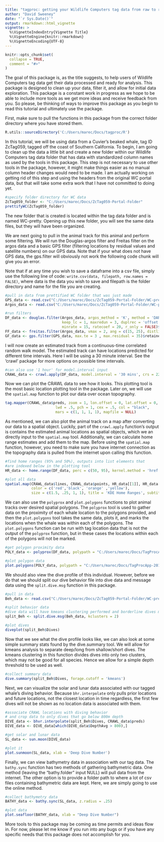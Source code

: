 ```yaml
---
title: "tagproc: getting your Wildlife Computers tag data from raw to ready"
author: "David Sweeney"
date: "`r Sys.Date()`"
output: rmarkdown::html_vignette
vignette: >
  %\VignetteIndexEntry{Vignette Title}
  %\VignetteEngine{knitr::rmarkdown}
  %\VignetteEncoding{UTF-8}
---
```


```r
knitr::opts_chunk$set(
  collapse = TRUE,
  comment = "#>"
)
```

The goal of this package is, as the title suggests, to help users of Wildlife Computers tag data get their data processed and ready for analysis. This package is designed to clean up your data, filter it, and allow for initial data exploration. This package is a constant work in progress as we hope to be able to include more tools as we get more ideas and receive feedback from you. So please, be thinking of ways to improve this package as you begin to read this tutorial and ultimately use the package.

First, make sure to pull the functions in this package from the correct folder directory where you have stored them.

```r
R.utils::sourceDirectory('C:/Users/marec/Docs/tagproc/R')
```

In this tutorial, we will be using data from a Cuvier's beaked whale, tag ID ZcTag059, tagged off the coast of Southern California. To begin, I am going to clean up the data a little bit and create a new folder within our Wildlife Computers tag data folder that has data with standardized column names as used by the tools in this package. This step is not necessary to use other tools in the package, however, it might make things easier as no manual column header changes would need to be made. I am actually working on getting rid of this step and using the headers from the original WC portal data, but that will take some extra work that I have not committed to doing yet.

```r
#specify folder directory for WC data
ZcTag059_folder <- "C:/Users/marec/Docs/ZcTag059-Portal-Folder"
prettifyWC(ZcTag059_folder)
```

The new folder that is created is located within the tag data folder and is named WC-pretty. Opening up this new folder, you will see the same data files, but they will have been organized. 

We are next going to pull in the animal track for this animal and perform some filtering. We will run the Douglas-argos filter and Freitas filter on the argos data and a basic GPS filter (filtering locations by residual values and satellite numbers) on our GPS data. Note that if your what does not have GPS data, the gps.filter will obviously not work the following code chunk will give you an error.

Note that if at any time you wish to save a dataframe into a csv file, simply use the following line of code: `write.csv(data, filepath, row.names = FALSE)`, where data is the data you wish to save and filepath is the folder directory and name for the file you are creating.

```r
#pull in data from prettified WC folder that was just made
GPS_data <- read.csv("C:/Users/marec/Docs/ZcTag059-Portal-Folder/WC-pretty/ZcTag058-164613-3-FastGPS.csv")
Argos_data <- read.csv("C:/Users/marec/Docs/ZcTag059-Portal-Folder/WC-pretty/164613-Locations.csv")

#run filters
DF_data <- douglas.filter(Argos_data, argos_method = 'K', method = 'DAR', 
                          keep_lc = 1, maxredun = 3, duplrec = 'offset', 
                          minrate = 15, ratecoef = 20, r_only = FALSE)$retained
FF_data <- freitas.filter(Argos_data, vmax = 2, ang = c(15, 25), distlim = c(2.5, 5))$retained
GF_data <- gps.filter(GPS_data, max.te = 3 , max.residual = 35)$retained
```

I will now create an estimated track from a continuous-time correlated random walk model. The estimated track can have locations predicted for different time intervals. Here I will be using a 30 minute interval. See the 'crawl' package for more options on possible time intervals.

```r
#can also use '1 hour' for model.interval input
CRAWL_data <- crawl.apply(DF_data, model.interval = '30 mins', crs = 2230)
```

Now we can plot the CRAWL data to see how it looks. This plotting tool is the most basic location plotting tool in the package. Later on, we will use the `spatial.map` function to plot our data over ocean topography.

```r
tag.mapper(CRAWL_data$preds, zoom = 1, lon.offset = 0, lat.offset = 0,
                       lwd = .5, pch = 1, cex = .5, col = "black", 
                       mars = c(1, 1, 1, 1), mapfile = NULL)
```

As mentioned, we can also plot the animal track on a map after converting our data to a spatial object. Luckily, part of the `crawl.apply` function's output is contains the estimated animal locations as spatial objects, which we an directly input to the `spatial.map` tool. Additionally, we can calculate home range estimates and add them to the map. Before using the `spatial.map` function, however, you need to make sure you have internet connection as the topography data is pulled from the internet upon calling this function.

```r
#find home ranges (95% and 50%), outputs into list elements that 
#are indexed below in the plotting tool
HR_data <- home.range(DF_data, perc = c(50, 95), kernel.method = 'href', unout = 'km2')

#plot all data
spatial.map(CRAWL_data$lines, CRAWL_data$points, HR_data[[1]], HR_data[[2]], 
            color = c('red','black', 'orange' ,'yellow'), 
            size = c(1.5, .25, 1, 1), title = 'KDE Home Ranges', subtitle = '95% and 50%')
```

We can also use the `polyprox` and `plot.polygons` functions to plot animal tracks over desired spatial polygons. The `polyprox` tool is used to gather data on the proximity of each whale location to the polygons provided, and then the `plot.polygons` tool takes the same data, plots it, and marks the locations when the whale was within each of the polygons. The `plot.polygons` function can be run with tag location data that is not the output of the `polyprox` function, but in these cases the locations within each of the polygons will not be marked.

```r
#get polygon proximity data
POLY_data <- polyprox(DF_data, polypath = "C:/Users/marec/Docs/TagProcApp-20180519/20180519/Resources-Polygons")

#plot polygon data
plot.polygons(POLY_data, polypath = "C:/Users/marec/Docs/TagProcApp-20180519/20180519/Resources-Polygons")
```

We should also view the dive profile of this individual. However, before we do that we should split our dive behavior file into dive data and message data using the `split.dive.msg` function in this package.

```r
#pull in data
Beh_data <- read.csv("C:/Users/marec/Docs/ZcTag059-Portal-Folder/WC-pretty/164613-Behavior.csv")

#split behavior data
#dive data will have kmeans clustering performed and borderline dives marked
split_Beh <- split.dive.msg(Beh_data, kclusters = 2)

#plot dives
diveplot(split_Beh$Dives)
```

Now that we see what the dive profile looks like, we can also look at some simple summary stats found by the dive.summary tool. We will allow for kmeans analysis to separate deep/long from shallow/short dives. The kmeans clustering in this function divides dives into only two clusters, which may not be good for all species. Hence we allow for a simple depth threshold to be used as well.

```r
#collect summary data
dive.summary(split_Beh$Dives, forage.cutoff = 'kmeans')
```

Next, we can visualize the solar and lunar data associated with our tagged whale's diving behavior. Because `bhr.interpolate` only pulls prior locations and future locations, not the closest location in time regardless, the first few dives will not be shown as no location data is associated with them.

```r
#associate CRAWL locations with diving behavior
# and crop data to only dives that go below 800m depth
DIVE_data <- bhvr.interpolate(split_Beh$Dives, CRAWL_data$preds)
DIVE_data <- DIVE_data[which(DIVE_data$DepthAvg > 800),]

#get solar and lunar data
SL_data <- sun.moon(DIVE_data)

#plot it 
plot.sunmoon(SL_data, xlab = 'Deep Dive Number')
```

Finally, we can view bathymetry data in association with our tag data. The `bathy.sync` function has two methods of gathering bathymetric data. One method (leaving the "bathy.folder" input NULL) will pull data from the internet. The other option is to provide a folder path to where a lot of csv files containing bathymetric data are kept. Here, we are simply going to use the online method.

```r
#collect bathymetry data
BATHY_data <- bathy.sync(SL_data, z.radius = .25)

#plot data
plot.seafloor(BATHY_data, xlab = "Deep Dive Number")
```

More tools to this package may be coming as time permits and ideas flow in. For now, please let me know if you run into any bugs or if you have any specific needs that this package does not accomplish for you.
